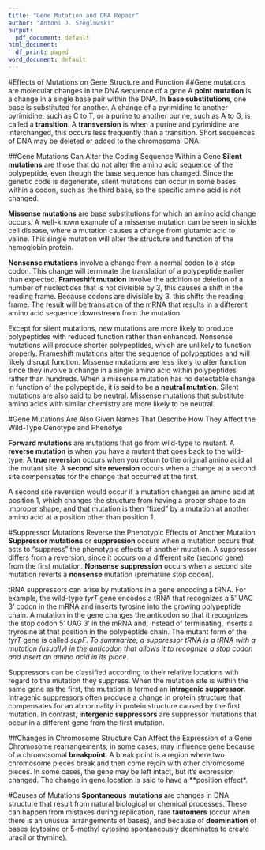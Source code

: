 ```yaml
---
title: "Gene Mutation and DNA Repair"
author: "Antoni J. Szeglowski"
output:
  pdf_document: default
html_document:
  df_print: paged
word_document: default
---
```

#Effects of Mutations on Gene Structure and Function
##Gene mutations are molecular changes in the DNA sequence of a gene
  A **point mutation** is a change in a single base pair within the DNA. In **base substitutions**, one base is substituted for another. A change of a pyrimidine to another pyrimidine, such as C to T, or a purine to another purine, such as A to G, is called a **transition**. A **transversion** is when a purine and pyrimidine are interchanged, this occurs less frequently than a transition. Short sequences of DNA may be deleted or added to the chromosomal DNA. 

##Gene Mutations Can Alter the Coding Sequence Within a Gene
**Silent mutations** are those that do not alter the amino acid sequence of the polypeptide, even though the base sequence has changed. Since the genetic code is degenerate, silent mutations can occur in some bases within a codon, such as the third base, so the specific amino acid is not changed.

**Missense mutations** are base substitutions for which an amino acid change occurs. A well-known example of a missense mutation can be seen in sickle cell disease, where a mutation causes a change from glutamic acid to valine. This single mutation will alter the structure and function of the hemoglobin protein.

**Nonsense mutations** involve a change from a normal codon to a stop codon. This change will terminate the translation of a polypeptide earlier than expected.
**Frameshift mutation** involve the addition or deletion of a number of nucleotides that is not divisible by 3, this causes a shift in the reading frame. Because codons are divisible by 3, this shifts the reading frame. The result will be translation of the mRNA that results in a different amino acid sequence downstream from the mutation. 

Except for silent mutations, new mutations are more likely to produce polypeptides with reduced function rather than enhanced. Nonsense mutations will produce shorter polypeptides, which are unlikely to function properly. Frameshift mutations alter the sequence of polypeptides and will likely disrupt function. Missense mutations are less likely to alter function since they involve a change in a single amino acid within polypeptides rather than hundreds. When a missense mutation has no detectable change in function of the polypeptide, it is said to be a **neutral mutation**. Silent mutations are also said to be neutral. Missense mutations that substitute amino acids with similar chemistry are more likely to be neutral. 

#Gene Mutations Are Also Given Names That Describe How They Affect the Wild-Type Genotype and Phenotye

**Forward mutations** are mutations that go from wild-type to mutant. A **reverse mutation** is when you have a mutant that goes back to the wild-type. A **true reversion** occurs when you return to the original amino acid at the mutant site. A **second site reversion** occurs when a change at a second site compensates for the change that occurred at the first. 

A second site reversion would occur if a mutation changes an amino acid at position 1, which changes the  structure from having a proper shape to an improper shape, and that mutation is then "fixed" by a mutation at another amino acid at a position other than position 1.

#Suppressor Mutations Reverse the Phenotypic Effects of Another Mutation
**Suppressor mutations** or **suppression** occurs when a mutation occurs that acts to "suppress" the phenotypic effects of another mutation. A suppressor differs from a reversion, since it occurs on a different site (second gene) from the first mutation. **Nonsense suppression** occurs when a second site mutation reverts a **nonsense** mutation (premature stop codon).

tRNA suppressors can arise by mutations in a gene encoding a tRNA. For example, the wild-type *tyrT* gene encodes a tRNA that recognizes a 5' UAC 3' codon in the mRNA and inserts tyrosine into the growing polypeptide chain. A mutation in the gene changes the anticodon so that it recognizes the stop codon 5' UAG 3' in the mRNA and, instead of terminating, inserts a tryrosine at that position in the polypeptide chain. The mutant form of the *tyrT* gene is called *supF*. <!-- COPIED DIRECTLY FROM http://www.sci.sdsu.edu/~smaloy/MicrobialGenetics/topics/rev-sup/sup-tRNA.html --> *To summarize, a suppressor tRNA is a tRNA with a mutation (usually) in the anticodon that allows it to recognize a stop codon and insert an amino acid in its place.*

Suppressors can be classified according to their relative locations with regard to the mutation they suppress. When the mutation site is within the same gene as the first, the mutation is termed an **intragenic suppressor**. Intragenic suppressors often produce a change in protein structure that compensates for an abnormality in protein structure caused by the first mutation. In contrast, **intergenic suppressors** are suppressor mutations that occur in a different gene from the first mutation. 

##Changes in Chromosome Structure Can Affect the Expression of a Gene
Chromosome rearrangements, in some cases, may influence gene because of a chromosomal **breakpoint**.  A break point is a region where two chromosome pieces break and then come rejoin with other chromosome pieces. In some cases, the gene may be left intact, but it's expression changed. The change in gene location is said to have a **position effect*.

#Causes of Mutations
**Spontaneous mutations** are changes in DNA structure that result from natural biological or chemical processes.  These can happen from mistakes during replication, rare **tautomers** (occur when there is an unusual arrangements of bases), and because of **deamination** of bases (cytosine or 5-methyl cytosine spontaneously deaminates to create uracil or thymine). 



























